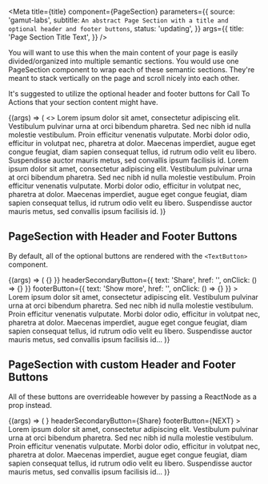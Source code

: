 
<Meta
  title={title}
  component={PageSection}
  parameters={{
    source: 'gamut-labs',
    subtitle: `An abstract Page Section with a title and optional header and footer buttons`,
    status: 'updating',
  }}
  args={{
    title: 'Page Section Title Text',
  }}
/>

You will want to use this when the main content of your page is easily divided/organized into multiple semantic sections. You would use one PageSection component to wrap each of these semantic sections. They're meant to stack vertically on the page and scroll nicely into each other.

It's suggested to utilize the optional header and footer buttons for Call To Actions that your section content might have.

<Canvas>
  <Story name="PageSection">
    {(args) => (
      <>
        <PageSection {...args} title="Section 1 Title">
          Lorem ipsum dolor sit amet, consectetur adipiscing elit. Vestibulum
          pulvinar urna at orci bibendum pharetra. Sed nec nibh id nulla
          molestie vestibulum. Proin efficitur venenatis vulputate. Morbi dolor
          odio, efficitur in volutpat nec, pharetra at dolor. Maecenas
          imperdiet, augue eget congue feugiat, diam sapien consequat tellus, id
          rutrum odio velit eu libero. Suspendisse auctor mauris metus, sed
          convallis ipsum facilisis id.
        </PageSection>
        <PageSection {...args} title="Section 2 Title">
          Lorem ipsum dolor sit amet, consectetur adipiscing elit. Vestibulum
          pulvinar urna at orci bibendum pharetra. Sed nec nibh id nulla
          molestie vestibulum. Proin efficitur venenatis vulputate. Morbi dolor
          odio, efficitur in volutpat nec, pharetra at dolor. Maecenas
          imperdiet, augue eget congue feugiat, diam sapien consequat tellus, id
          rutrum odio velit eu libero. Suspendisse auctor mauris metus, sed
          convallis ipsum facilisis id.
        </PageSection>
      </>
    )}
  </Story>
</Canvas>

<PropsTable story="PageSection" />

## PageSection with Header and Footer Buttons

By default, all of the optional buttons are rendered with the `<TextButton>` component.

<Canvas>
  <Story name="PageSection with Header and Footer Buttons">
    {(args) => (
      <PageSection
        {...args}
        headerButton={{ text: 'Edit', href: '', onClick: () => {} }}
        headerSecondaryButton={{ text: 'Share', href: '', onClick: () => {} }}
        footerButton={{ text: 'Show more', href: '', onClick: () => {} }}
      >
        Lorem ipsum dolor sit amet, consectetur adipiscing elit. Vestibulum
        pulvinar urna at orci bibendum pharetra. Sed nec nibh id nulla molestie
        vestibulum. Proin efficitur venenatis vulputate. Morbi dolor odio,
        efficitur in volutpat nec, pharetra at dolor. Maecenas imperdiet, augue
        eget congue feugiat, diam sapien consequat tellus, id rutrum odio velit
        eu libero. Suspendisse auctor mauris metus, sed convallis ipsum
        facilisis id...
      </PageSection>
    )}
  </Story>
</Canvas>

## PageSection with custom Header and Footer Buttons

All of these buttons are overrideable however by passing a ReactNode as a prop instead.

<Canvas>
  <Story name="PageSection with custom Header and Footer Buttons">
    {(args) => (
      <PageSection
        {...args}
        headerButton={<IconButton icon={SearchIcon} />}
        headerSecondaryButton={<FillButton>Share</FillButton>}
        footerButton={<StrokeButton>NEXT</StrokeButton>}
      >
        Lorem ipsum dolor sit amet, consectetur adipiscing elit. Vestibulum
        pulvinar urna at orci bibendum pharetra. Sed nec nibh id nulla molestie
        vestibulum. Proin efficitur venenatis vulputate. Morbi dolor odio,
        efficitur in volutpat nec, pharetra at dolor. Maecenas imperdiet, augue
        eget congue feugiat, diam sapien consequat tellus, id rutrum odio velit
        eu libero. Suspendisse auctor mauris metus, sed convallis ipsum
        facilisis id...
      </PageSection>
    )}
  </Story>
</Canvas>
